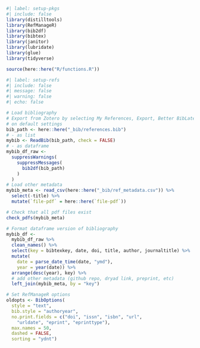 ```r
#| label: setup-pkgs
#| include: false
library(distilltools)
library(RefManageR)
library(bib2df)
library(bibtex)
library(janitor)
library(lubridate)
library(glue)
library(tidyverse)

source(here::here("R/functions.R"))
```

```r
#| label: setup-refs
#| include: false
#| message: false
#| warning: false
#| echo: false

# Load bibliography
# Export from Zotero by selecting My References, Export, Better BibLatex
# on default settings
bib_path <- here::here("_bib/references.bib")
# - as list
mybib <- ReadBib(bib_path, check = FALSE)
# - as dataframe
mybib_df_raw <-
  suppressWarnings(
    suppressMessages(
      bib2df(bib_path)
    )
  )
# Load other metadata
mybib_meta <- read_csv(here::here("_bib/ref_metadata.csv")) %>%
  select(-title) %>%
  mutate(`file-pdf` = here::here(`file-pdf`))

# Check that all pdf files exist
check_pdfs(mybib_meta)

# Format dataframe version of bibliography
mybib_df <-
  mybib_df_raw %>%
  clean_names() %>%
  select(key = bibtexkey, date, doi, title, author, journaltitle) %>%
  mutate(
    date = parse_date_time(date, "ymd"),
    year = year(date)) %>%
  arrange(desc(year), key) %>%
  # add other metadata (github repo, dryad link, preprint, etc)
  left_join(mybib_meta, by = "key")

# Set RefManageR options
oldopts <- BibOptions(
  style = "text",
  bib.style = "authoryear", 
  no.print.fields = c("doi", "issn", "isbn", "url",
    "urldate", "eprint", "eprinttype"),
  max.names = 50,
  dashed = FALSE, 
  sorting = "ydnt")
```
